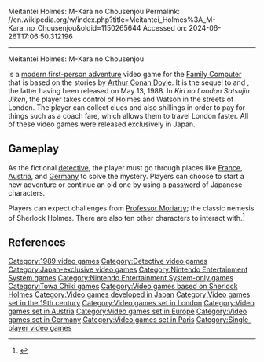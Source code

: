 Meitantei Holmes: M-Kara no Chousenjou
Permalink: //en.wikipedia.org/w/index.php?title=Meitantei_Holmes%3A_M-Kara_no_Chousenjou&oldid=1150265644
Accessed on: 2024-06-26T17:06:50.312196



------
Meitantei Holmes: M-Kara no Chousenjou
{{Infobox video game
|title = Meitantei Holmes: M-Kara no Chousenjou
|image = MeitanteiHolmesNESBoxArt.jpg
|caption = Cover art
|developer = Another<ref name="gfkpnfr"/>
|publisher = [[Towa Chiki]]<ref name="gfkpnfr"/>
|composer =
|programmer = 
|series= ''[[Sherlock Holmes]]''
|released = {{vgrelease|JP|May 1, 1989<ref name="gfkpnfr">{{cite web| url = http://www.gamefaqs.com/nes/579443-meitantei-holmes-m-kara-no-chousenjou/data| title = Release information | publisher = [[GameFAQs]] | date = | accessdate = 2010-05-28}}</ref>}}
|genre = [[Adventure game|Modern first-person adventure]]
|modes = [[Single-player video game|Single-player]]
|platforms = [[Nintendo Entertainment System|Family Computer]]
}}

{{nihongo|'''''Meitantei Holmes: M-Kara no Chousenjou'''''|名探偵ホームズ Ｍからの挑戦状|Meitantei Hōmuzu: M kara no Chōsenjō|lit. "Great Detective Holmes: A Challenge from M"}} is a [[adventure game|modern first-person adventure]] video game for the [[Nintendo Entertainment System|Family Computer]] that is based on the stories by [[Arthur Conan Doyle]]. It is the sequel to {{nihongo|3=[[Sherlock Holmes: Hakushaku Reijō Yūkai Jiken]]|2=シャーロックホームズ 伯爵令嬢誘拐事件|4="Sherlock Holmes: The Kidnapping of the Earl's Daughter"}} and {{nihongo|3=Meitantei Holmes: Kiri no London Satsujin Jiken|2=名探偵ホームズ 霧のロンドン殺人事件|4="Great Detective Holmes: A Case of Murder in London Fog"}}, the latter having been released on May 13, 1988. In ''Kiri no London Satsujin Jiken'', the player takes control of Holmes and Watson in the streets of London. The player can collect clues and also shillings in order to pay for things such as a coach fare, which allows them to travel London faster. All of these video games were released exclusively in Japan.

==Gameplay==
As the fictional [[detective]], the player must go through places like [[France]], [[Austria]], and [[Germany]] to solve the mystery. Players can choose to start a new adventure or continue an old one by using a [[Password (video games)|password]] of Japanese characters.

Players can expect challenges from [[Professor Moriarty]]; the classic nemesis of Sherlock Holmes. There are also ten other characters to interact with.<ref>{{cite web | url = http://www7.big.or.jp/~sosan/games/mkarano.html| title = Cast of characters |language=Japanese | publisher = Big.or.jp | date = | accessdate = 2013-01-30}}</ref>

==References==
{{reflist}}

{{Sherlock Holmes video games}}

{{DEFAULTSORT:Meitantei Holmes: M-Kara no Chousenjou}}
[[Category:1989 video games]]
[[Category:Detective video games]]
[[Category:Japan-exclusive video games]]
[[Category:Nintendo Entertainment System games]]
[[Category:Nintendo Entertainment System-only games]]
[[Category:Towa Chiki games]]
[[Category:Video games based on Sherlock Holmes]]
[[Category:Video games developed in Japan]]
[[Category:Video games set in the 19th century]]
[[Category:Video games set in London]]
[[Category:Video games set in Austria]]
[[Category:Video games set in Europe]]
[[Category:Video games set in Germany]]
[[Category:Video games set in Paris]]
[[Category:Single-player video games]]


{{adventure-videogame-stub}}